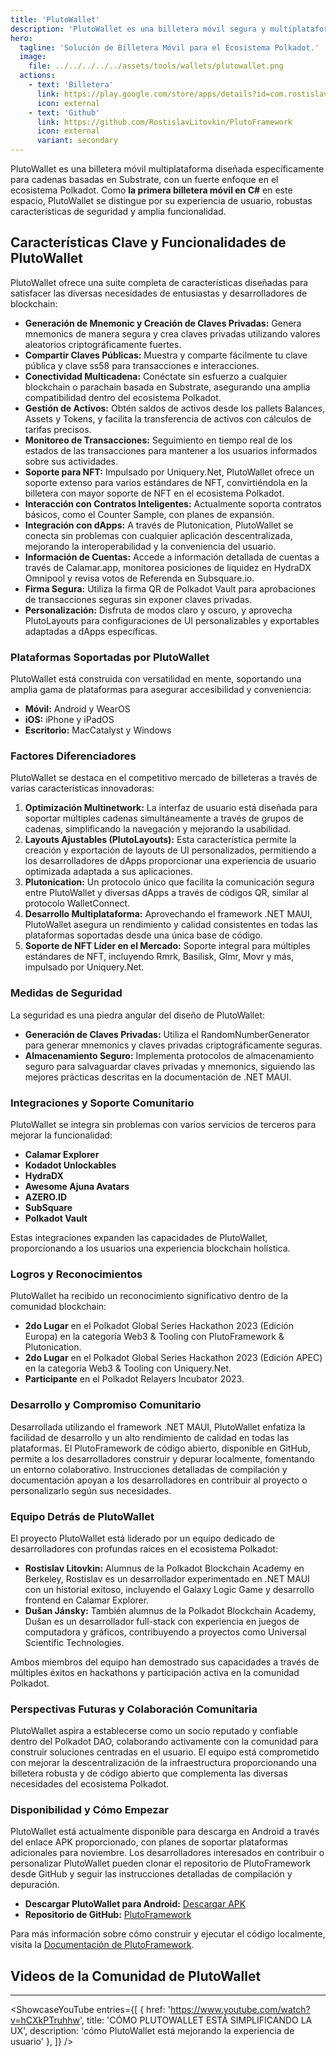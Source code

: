 ```yaml
---
title: 'PlutoWallet'
description: 'PlutoWallet es una billetera móvil segura y multiplataforma para Polkadot, que cuenta con soporte avanzado para NFT e integración sin problemas con dApps.'
hero:
  tagline: 'Solución de Billetera Móvil para el Ecosistema Polkadot.'
  image: 
    file: ../../../../../assets/tools/wallets/plutowallet.png
  actions:
    - text: 'Billetera'
      link: https://play.google.com/store/apps/details?id=com.rostislavlitovkin.plutowallet&hl=en
      icon: external
    - text: 'Github'
      link: https://github.com/RostislavLitovkin/PlutoFramework
      icon: external
      variant: secondary
---
```



PlutoWallet es una billetera móvil multiplataforma diseñada específicamente para cadenas basadas en Substrate, con un fuerte enfoque en el ecosistema Polkadot.
Como **la primera billetera móvil en C#** en este espacio, PlutoWallet se distingue por su experiencia de usuario, robustas características de seguridad y amplia funcionalidad.

## Características Clave y Funcionalidades de PlutoWallet
PlutoWallet ofrece una suite completa de características diseñadas para satisfacer las diversas necesidades de entusiastas y desarrolladores de blockchain:
- **Generación de Mnemonic y Creación de Claves Privadas:** Genera mnemonics de manera segura y crea claves privadas utilizando valores aleatorios criptográficamente fuertes.
- **Compartir Claves Públicas:** Muestra y comparte fácilmente tu clave pública y clave ss58 para transacciones e interacciones.
- **Conectividad Multicadena:** Conéctate sin esfuerzo a cualquier blockchain o parachain basada en Substrate, asegurando una amplia compatibilidad dentro del ecosistema Polkadot.
- **Gestión de Activos:** Obtén saldos de activos desde los pallets Balances, Assets y Tokens, y facilita la transferencia de activos con cálculos de tarifas precisos.
- **Monitoreo de Transacciones:** Seguimiento en tiempo real de los estados de las transacciones para mantener a los usuarios informados sobre sus actividades.
- **Soporte para NFT:** Impulsado por Uniquery.Net, PlutoWallet ofrece un soporte extenso para varios estándares de NFT, convirtiéndola en la billetera con mayor soporte de NFT en el ecosistema Polkadot.
- **Interacción con Contratos Inteligentes:** Actualmente soporta contratos básicos, como el Counter Sample, con planes de expansión.
- **Integración con dApps:** A través de Plutonication, PlutoWallet se conecta sin problemas con cualquier aplicación descentralizada, mejorando la interoperabilidad y la conveniencia del usuario.
- **Información de Cuentas:** Accede a información detallada de cuentas a través de Calamar.app, monitorea posiciones de liquidez en HydraDX Omnipool y revisa votos de Referenda en Subsquare.io.
- **Firma Segura:** Utiliza la firma QR de Polkadot Vault para aprobaciones de transacciones seguras sin exponer claves privadas.
- **Personalización:** Disfruta de modos claro y oscuro, y aprovecha PlutoLayouts para configuraciones de UI personalizables y exportables adaptadas a dApps específicas.

### Plataformas Soportadas por PlutoWallet
PlutoWallet está construida con versatilidad en mente, soportando una amplia gama de plataformas para asegurar accesibilidad y conveniencia:
- **Móvil:** Android y WearOS
- **iOS:** iPhone y iPadOS
- **Escritorio:** MacCatalyst y Windows

### Factores Diferenciadores
PlutoWallet se destaca en el competitivo mercado de billeteras a través de varias características innovadoras:

1. **Optimización Multinetwork:** La interfaz de usuario está diseñada para soportar múltiples cadenas simultáneamente a través de grupos de cadenas, simplificando la navegación y mejorando la usabilidad.
2. **Layouts Ajustables (PlutoLayouts):** Esta característica permite la creación y exportación de layouts de UI personalizados, permitiendo a los desarrolladores de dApps proporcionar una experiencia de usuario optimizada adaptada a sus aplicaciones.
3. **Plutonication:** Un protocolo único que facilita la comunicación segura entre PlutoWallet y diversas dApps a través de códigos QR, similar al protocolo WalletConnect.
4. **Desarrollo Multiplataforma:** Aprovechando el framework .NET MAUI, PlutoWallet asegura un rendimiento y calidad consistentes en todas las plataformas soportadas desde una única base de código.
5. **Soporte de NFT Líder en el Mercado:** Soporte integral para múltiples estándares de NFT, incluyendo Rmrk, Basilisk, Glmr, Movr y más, impulsado por Uniquery.Net.

### Medidas de Seguridad
La seguridad es una piedra angular del diseño de PlutoWallet:

- **Generación de Claves Privadas:** Utiliza el RandomNumberGenerator para generar mnemonics y claves privadas criptográficamente seguras.
- **Almacenamiento Seguro:** Implementa protocolos de almacenamiento seguro para salvaguardar claves privadas y mnemonics, siguiendo las mejores prácticas descritas en la documentación de .NET MAUI.

### Integraciones y Soporte Comunitario
PlutoWallet se integra sin problemas con varios servicios de terceros para mejorar la funcionalidad:

- **Calamar Explorer**
- **Kodadot Unlockables**
- **HydraDX**
- **Awesome Ajuna Avatars**
- **AZERO.ID**
- **SubSquare**
- **Polkadot Vault**

Estas integraciones expanden las capacidades de PlutoWallet, proporcionando a los usuarios una experiencia blockchain holística.

### Logros y Reconocimientos
PlutoWallet ha recibido un reconocimiento significativo dentro de la comunidad blockchain:

- **2do Lugar** en el Polkadot Global Series Hackathon 2023 (Edición Europa) en la categoría Web3 & Tooling con PlutoFramework & Plutonication.
- **2do Lugar** en el Polkadot Global Series Hackathon 2023 (Edición APEC) en la categoría Web3 & Tooling con Uniquery.Net.
- **Participante** en el Polkadot Relayers Incubator 2023.

### Desarrollo y Compromiso Comunitario
Desarrollada utilizando el framework .NET MAUI, PlutoWallet enfatiza la facilidad de desarrollo y un alto rendimiento de calidad en todas las plataformas. El PlutoFramework de código abierto, disponible en GitHub, permite a los desarrolladores construir y depurar localmente, fomentando un entorno colaborativo. Instrucciones detalladas de compilación y documentación apoyan a los desarrolladores en contribuir al proyecto o personalizarlo según sus necesidades.

### Equipo Detrás de PlutoWallet
El proyecto PlutoWallet está liderado por un equipo dedicado de desarrolladores con profundas raíces en el ecosistema Polkadot:
- **Rostislav Litovkin:** Alumnus de la Polkadot Blockchain Academy en Berkeley, Rostislav es un desarrollador experimentado en .NET MAUI con un historial exitoso, incluyendo el Galaxy Logic Game y desarrollo frontend en Calamar Explorer.
- **Dušan Jánsky:** También alumnus de la Polkadot Blockchain Academy, Dušan es un desarrollador full-stack con experiencia en juegos de computadora y gráficos, contribuyendo a proyectos como Universal Scientific Technologies.

Ambos miembros del equipo han demostrado sus capacidades a través de múltiples éxitos en hackathons y participación activa en la comunidad Polkadot.

### Perspectivas Futuras y Colaboración Comunitaria
PlutoWallet aspira a establecerse como un socio reputado y confiable dentro del Polkadot DAO, colaborando activamente con la comunidad para construir soluciones centradas en el usuario. El equipo está comprometido con mejorar la descentralización de la infraestructura proporcionando una billetera robusta y de código abierto que complementa las diversas necesidades del ecosistema Polkadot.

### Disponibilidad y Cómo Empezar
PlutoWallet está actualmente disponible para descarga en Android a través del enlace APK proporcionado, con planes de soportar plataformas adicionales para noviembre. Los desarrolladores interesados en contribuir o personalizar PlutoWallet pueden clonar el repositorio de PlutoFramework desde GitHub y seguir las instrucciones detalladas de compilación y depuración.
- **Descargar PlutoWallet para Android:** [Descargar APK](https://rostislavlitovkin.pythonanywhere.com/downloadplutowallet)
- **Repositorio de GitHub:** [PlutoFramework](https://github.com/RostislavLitovkin/PlutoFramework)

Para más información sobre cómo construir y ejecutar el código localmente, visita la [Documentación de PlutoFramework](https://docs.microsoft.com/en-us/dotnet/maui/get-started/first-app?tabs=vswin&pivots=devices-android).

## Videos de la Comunidad de PlutoWallet
--------------
<ShowcaseYouTube
  entries={[
    {
      href: 'https://www.youtube.com/watch?v=hCXkPTruhhw',
      title: 'CÓMO PLUTOWALLET ESTÁ SIMPLIFICANDO LA UX',
      description: 'cómo PlutoWallet está mejorando la experiencia de usuario'
    },
  ]} />
